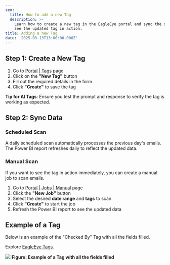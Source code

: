 ```yaml
---
seo:
  title: How to add a new Tag
  description: >-
    Learn how to create a new tag in the EagleEye portal and sync the data to
    see the updated tag in action.
title: Adding a new Tag
date: '2025-03-13T13:00:00.000Z'
---
```


## Step 1: Create a New Tag

1. Go to [Portal | Tags](https://portal.ssweagleeye.com/tags) page
2. Click on the **"New Tag"** button
3. Fill out the required details in the form
4. Click **"Create"** to save the tag

**Tip for AI Tags**: Ensure you test the prompt and response to verify the tag is working as expected.

## Step 2: Sync Data

### Scheduled Scan

A daily scheduled scan automatically processes the previous day's emails. The Power BI report refreshes daily to reflect the updated data.

### Manual Scan

If you want to see the tag in action immediately, you can create a manual job to scan emails.

1. Go to [Portal | Jobs | Manual](https://portal.ssweagleeye.com/jobs/manual) page
2. Click the **"New Job"** button
3. Select the desired **date range** and **tags** to scan
4. Click **"Create"** to start the job
5. Refresh the Power BI report to see the updated data

## Example of a Tag

Below is an example of the "Checked By" Tag with all the fields filled.

Explore [EagleEye Tags](https://portal.ssweagleeye.com/tags).

![](/EagleEye/Tag-example.png)
**Figure: Example of a Tag with all the fields filled**
